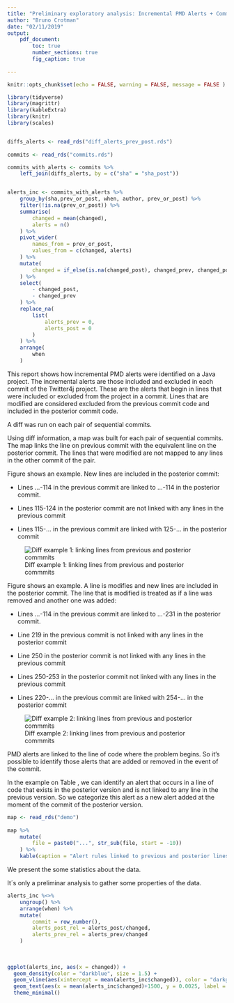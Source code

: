 ```yaml
---
title: "Preliminary exploratory analysis: Incremental PMD Alerts + Commits"
author: "Bruno Crotman"
date: "02/11/2019"
output: 
    pdf_document:
        toc: true
        number_sections: true
        fig_caption: true
  
---
```


```r
knitr::opts_chunk$set(echo = FALSE, warning = FALSE, message = FALSE )
```

```r


library(tidyverse)
library(magrittr)
library(kableExtra)
library(knitr)
library(scales)


diffs_alerts <- read_rds("diff_alerts_prev_post.rds") 
    
commits <- read_rds("commits.rds")

commits_with_alerts <- commits %>% 
    left_join(diffs_alerts, by = c("sha" = "sha_post"))


alerts_inc <- commits_with_alerts %>% 
    group_by(sha,prev_or_post, when, author, prev_or_post) %>% 
    filter(!is.na(prev_or_post)) %>% 
    summarise(
        changed = mean(changed),
        alerts = n()
    ) %>% 
    pivot_wider(
        names_from = prev_or_post,
        values_from = c(changed, alerts) 
    ) %>% 
    mutate(
        changed = if_else(is.na(changed_post), changed_prev, changed_post)
    ) %>% 
    select(
        - changed_post,
        - changed_prev
    ) %>%
    replace_na(
        list(
            alerts_prev = 0,
            alerts_post = 0
        )
    ) %>%
    arrange(
        when
    ) 


```

\section{Incremental alerts and commits}

This report shows how incremental PMD alerts were identified on a Java project. The incremental alerts are those included and excluded in each commit of the Twitter4j project. These are the alerts that begin in lines that were included or excluded from the project in a commit. Lines that are modified are considered excluded from the previous commit code and included in the posterior commit code.


\section{Mapping lines of code using diff }


A diff was run on each pair of sequential commits.

Using diff information, a map was built for each pair of sequential commits. The map links the line on previous commit with the equivalent line on the posterior commit. The lines that were modified are not mapped to any lines in the other commit of the pair. 


Figure \ref{diff} shows an example. New lines are included in the posterior commit: 

- Lines ...-114 in the previous commit are linked to ...-114 in the posterior commit. 

- Lines 115-124 in the posterior commit are not linked with any lines in the previous commit

- Lines 115-... in the previous commit are linked with 125-... in the posterior commit

![Diff example 1: linking lines from previous and posterior commmits \label{diff}](img/diff1.png)


Figure \ref{diff2} shows an example. A line is modifies and new lines are included in the posterior commit. The line that is modified is treated as if a line was removed and another one was added: 

- Lines ...-114 in the previous commit are linked to ...-231 in the posterior commit. 

- Line 219 in the previous commit is not linked with any lines in the posterior commit

- Line 250 in the posterior commit is not linked with any lines in the previous commit

- Lines 250-253 in the posterior commit not linked with any lines in the previous commit

- Lines 220-... in the previous commit are linked with 254-... in the posterior commit


![Diff example 2: linking lines from previous and posterior commmits \label{diff2}](img/diff2.png)


\section{Identifying incremental alerts }


PMD alerts are linked to the line of code where the problem begins. So it's possible to identify those alerts that are added or removed in the event of the commit.

In the example on Table \ref{tab1}, we can identify an alert that occurs in a line of code that exists in the posterior version and is not linked to any line in the previous version. So we categorize this alert as a new alert added at the moment of the commit of the posterior version.

```r

map <- read_rds("demo") 
    
map %>% 
    mutate(
        file = paste0("...", str_sub(file, start = -10))
    ) %>% 
    kable(caption = "Alert rules linked to previous and posterior lines of code\\label{tab1}") 


```


\section{Some results}


We present the some statistics about the data. 

It´s only a preliminar analysis to gather some properties of the data.




```r

alerts_inc %<>% 
    ungroup() %>% 
    arrange(when) %>% 
    mutate(
        commit = row_number(),
        alerts_post_rel = alerts_post/changed,
        alerts_prev_rel = alerts_prev/changed
    ) 
    
    
    
ggplot(alerts_inc, aes(x = changed)) +
  geom_density(color = "darkblue", size = 1.5) +
  geom_vline(aes(xintercept = mean(alerts_inc$changed)), color = "darkgreen") +
  geom_text(aes(x = mean(alerts_inc$changed)+1500, y = 0.0025, label = paste0("Mean: ",mean(alerts_inc$changed) %>% number()) ), color = "darkgreen") +
  theme_minimal()






```



